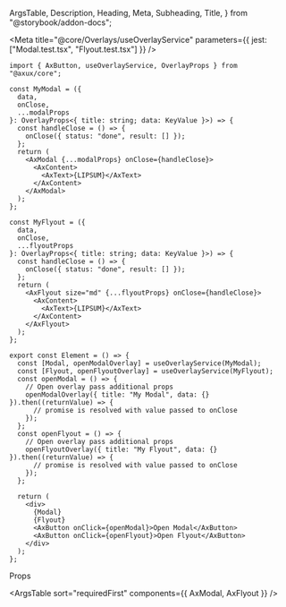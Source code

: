   ArgsTable,
  Description,
  Heading,
  Meta,
  Subheading,
  Title,
} from "@storybook/addon-docs";

<Meta
  title="@core/Overlays/useOverlayService"
  parameters={{ jest: ["Modal.test.tsx", "Flyout.test.tsx"] }}
/>

<Title>useOverlayService</Title>

<Description of={useOverlayService} />

```tsx
import { AxButton, useOverlayService, OverlayProps } from "@axux/core";

const MyModal = ({
  data,
  onClose,
  ...modalProps
}: OverlayProps<{ title: string; data: KeyValue }>) => {
  const handleClose = () => {
    onClose({ status: "done", result: [] });
  };
  return (
    <AxModal {...modalProps} onClose={handleClose}>
      <AxContent>
        <AxText>{LIPSUM}</AxText>
      </AxContent>
    </AxModal>
  );
};

const MyFlyout = ({
  data,
  onClose,
  ...flyoutProps
}: OverlayProps<{ title: string; data: KeyValue }>) => {
  const handleClose = () => {
    onClose({ status: "done", result: [] });
  };
  return (
    <AxFlyout size="md" {...flyoutProps} onClose={handleClose}>
      <AxContent>
        <AxText>{LIPSUM}</AxText>
      </AxContent>
    </AxFlyout>
  );
};

export const Element = () => {
  const [Modal, openModalOverlay] = useOverlayService(MyModal);
  const [Flyout, openFlyoutOverlay] = useOverlayService(MyFlyout);
  const openModal = () => {
    // Open overlay pass additional props
    openModalOverlay({ title: "My Modal", data: {} }).then((returnValue) => {
      // promise is resolved with value passed to onClose
    });
  };
  const openFlyout = () => {
    // Open overlay pass additional props
    openFlyoutOverlay({ title: "My Flyout", data: {} }).then((returnValue) => {
      // promise is resolved with value passed to onClose
    });
  };

  return (
    <div>
      {Modal}
      {Flyout}
      <AxButton onClick={openModal}>Open Modal</AxButton>
      <AxButton onClick={openFlyout}>Open Flyout</AxButton>
    </div>
  );
};
```

<Heading>Props</Heading>

<ArgsTable sort="requiredFirst" components={{ AxModal, AxFlyout }} />
